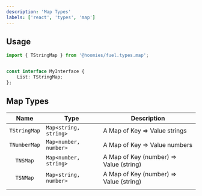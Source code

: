 ```yaml
---
description: 'Map Types'
labels: ['react', 'types', 'map']
---
```


## Usage

```ts
import { TStringMap } from '@hoomies/fuel.types.map';


const interface MyInterface {
    List: TStringMap;
};
```

## Map Types

|     Name     | Type                  | Description                             |
| :----------: | --------------------- | --------------------------------------- |
| `TStringMap` | `Map<string, string>` | A Map of Key => Value strings           |
| `TNumberMap` | `Map<number, number>` | A Map of Key => Value numbers           |
|   `TNSMap`   | `Map<number, string>` | A Map of Key (number) => Value (string) |
|   `TSNMap`   | `Map<string, number>` | A Map of Key (number) => Value (string) |
|              |                       |                                         |

